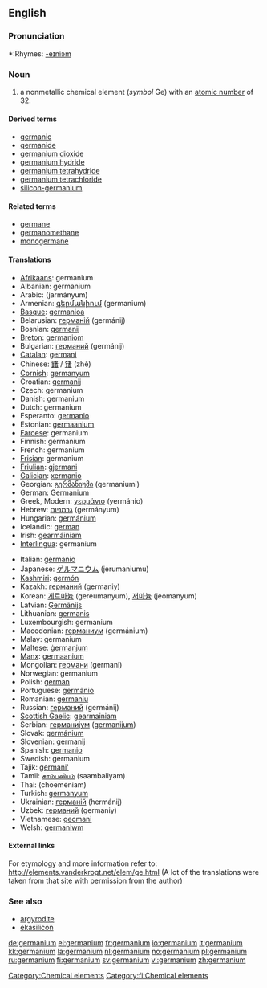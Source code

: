 ==English==
{{elements|Ge|gallium|Ga|arsenic|As}}

===Pronunciation===
*:Rhymes: [[Rhymes:English:-eɪniəm|-eɪniəm]]

=== Noun ===
{{en-noun|-}}
{{wikipedia}}

# a nonmetallic chemical element (''symbol'' Ge) with an [[atomic number]] of 32.

====Derived terms====
*[[germanic]]<!--sic-->
*[[germanide]]
*[[germanium dioxide]]
*[[germanium hydride]]
*[[germanium tetrahydride]]
*[[germanium tetrachloride]]
*[[silicon-germanium]]

====Related terms====
*[[germane]]<!--sic-->
*[[germanomethane]]
*[[monogermane]]

==== Translations ====
{{top}}
*[[Afrikaans]]: germanium
*Albanian: germanium
*Arabic: {{ARchar|[[جرمانيوم]]}} (jarmányum) {{m}}
*Armenian: [[գերմանիում]] (germanium)
*[[Basque]]: [[germanioa]]
*Belarusian: [[германій]] (germánij) {{m}}
*Bosnian: [[germanij]]
*[[Breton]]: [[germaniom]]
*Bulgarian: [[германий]] (germánij) {{m}}
*[[Catalan]]: [[germani]]
*Chinese: [[鍺]] / [[锗]] (zhě)
*[[Cornish]]: [[germanyum]]
*Croatian: [[germanij]]
*Czech: germanium
*Danish: germanium
*Dutch: germanium {{n}}
*Esperanto: [[germanio]]
*Estonian: [[germaanium]]
*[[Faroese]]: germanium
*Finnish: germanium
*French: germanium {{m}}
*[[Frisian]]: germanium
*[[Friulian]]: [[gjermani]]
*[[Galician]]: [[xermanio]]
*Georgian: [[გერმანიუმი]] (germaniumi)
*German: [[Germanium]] {{n}}
*Greek, Modern: [[γερμάνιο]] (yermánio) {{n}}
*Hebrew: [[גרמניום]] (germányum)
*Hungarian: [[germánium]]
*Icelandic: [[german]]
*Irish: [[gearmáiniam]]
*[[Interlingua]]: germanium
{{mid}}
*Italian: [[germanio]] {{m}}
*Japanese: [[ゲルマニウム]] (jerumaniumu)
*[[Kashmiri]]: [[germón]]
*Kazakh: [[германий]] (germaniy)
*Korean: [[게르마늄]] (gereumanyum), [[저마늄]] (jeomanyum)
*Latvian: [[Ģermānijs]]
*Lithuanian: [[germanis]]
*Luxembourgish: germanium
*Macedonian: [[германиум]] (germánium) {{m}}
*Malay: germanium
*Maltese: [[ġermanjum]]
*[[Manx]]: [[germaanium]]
*Mongolian: [[германи]] (germani)
*Norwegian: germanium
*Polish: [[german]] {{m}}
*Portuguese: [[germânio]] {{m}}
*Romanian: [[germaniu]] {{n}}
*Russian: [[германий]] (germánij) {{m}}
*[[Scottish Gaelic]]: [[gearmainiam]]
*Serbian: [[германиjум]] ([[germanijum]]) {{m}}
*Slovak: [[germánium]]
*Slovenian: [[germanij]]
*Spanish: [[germanio]] {{m}}
*Swedish: germanium
*Tajik: [[germani']]
*Tamil: [[சாம்பலியம்]] (saambaliyam)
*Thai: {{THchar|[[เจอร์เมเนียม]]}} (choemēniam)
*Turkish: [[germanyum]]
*Ukrainian: [[германій]] (hermánij) {{m}}
*Uzbek: [[германий]] (germaniy)
*Vietnamese: [[gecmani]]
*Welsh: [[germaniwm]]
{{bottom}}

====External links====
For etymology and more information refer to:
http://elements.vanderkrogt.net/elem/ge.html
(A lot of the translations were taken from that site with permission from the author)

[[Category:Chemical elements]]

===See also===
*[[argyrodite]]
*[[ekasilicon]]<!--Mendeleev’s name for germanium-->

[[Category:fi:Chemical elements]]

[[de:germanium]]
[[el:germanium]]
[[fr:germanium]]
[[io:germanium]]
[[it:germanium]]
[[kk:germanium]]
[[la:germanium]]
[[nl:germanium]]
[[no:germanium]]
[[pl:germanium]]
[[ru:germanium]]
[[fi:germanium]]
[[sv:germanium]]
[[vi:germanium]]
[[zh:germanium]]